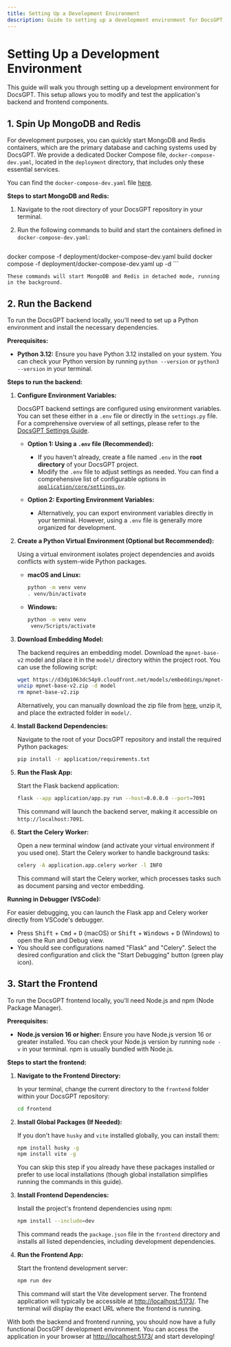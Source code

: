```yaml
---
title: Setting Up a Development Environment
description: Guide to setting up a development environment for DocsGPT, including backend and frontend setup.
---
```


# Setting Up a Development Environment

This guide will walk you through setting up a development environment for DocsGPT. This setup allows you to modify and test the application's backend and frontend components.

## 1. Spin Up MongoDB and Redis

For development purposes, you can quickly start MongoDB and Redis containers, which are the primary database and caching systems used by DocsGPT. We provide a dedicated Docker Compose file, `docker-compose-dev.yaml`, located in the `deployment` directory, that includes only these essential services.

You can find the `docker-compose-dev.yaml` file [here](https://github.com/Nilzkool/DocsGPT/blob/main/deployment/docker-compose-dev.yaml).

**Steps to start MongoDB and Redis:**

1. Navigate to the root directory of your DocsGPT repository in your terminal.

2. Run the following commands to build and start the containers defined in `docker-compose-dev.yaml`:

    ```bash
docker compose -f deployment/docker-compose-dev.yaml build
docker compose -f deployment/docker-compose-dev.yaml up -d
    ```

    These commands will start MongoDB and Redis in detached mode, running in the background.

## 2. Run the Backend

To run the DocsGPT backend locally, you'll need to set up a Python environment and install the necessary dependencies.

**Prerequisites:**

* **Python 3.12:** Ensure you have Python 3.12 installed on your system. You can check your Python version by running `python --version` or `python3 --version` in your terminal.

**Steps to run the backend:**

1. **Configure Environment Variables:**

    DocsGPT backend settings are configured using environment variables. You can set these either in a `.env` file or directly in the `settings.py` file. For a comprehensive overview of all settings, please refer to the [DocsGPT Settings Guide](/Deploying/DocsGPT-Settings).

    * **Option 1: Using a `.env` file (Recommended):**
        * If you haven't already, create a file named `.env` in the **root directory** of your DocsGPT project.
        * Modify the `.env` file to adjust settings as needed. You can find a comprehensive list of configurable options in [`application/core/settings.py`](application/core/settings.py).

    * **Option 2: Exporting Environment Variables:**
        * Alternatively, you can export environment variables directly in your terminal. However, using a `.env` file is generally more organized for development.

2. **Create a Python Virtual Environment (Optional but Recommended):**

    Using a virtual environment isolates project dependencies and avoids conflicts with system-wide Python packages.

    * **macOS and Linux:**

        ```bash
        python -m venv venv
        . venv/bin/activate
        ```

    * **Windows:**

        ```bash
        python -m venv venv
         venv/Scripts/activate
        ```

3. **Download Embedding Model:**

    The backend requires an embedding model. Download the `mpnet-base-v2` model and place it in the `model/` directory within the project root. You can use the following script:

    ```bash
    wget https://d3dg1063dc54p9.cloudfront.net/models/embeddings/mpnet-base-v2.zip
    unzip mpnet-base-v2.zip -d model
    rm mpnet-base-v2.zip
    ```

    Alternatively, you can manually download the zip file from [here](https://d3dg1063dc54p9.cloudfront.net/models/embeddings/mpnet-base-v2.zip), unzip it, and place the extracted folder in `model/`.

4. **Install Backend Dependencies:**

    Navigate to the root of your DocsGPT repository and install the required Python packages:

    ```bash
    pip install -r application/requirements.txt
    ```

5. **Run the Flask App:**

    Start the Flask backend application:

    ```bash
    flask --app application/app.py run --host=0.0.0.0 --port=7091
    ```

    This command will launch the backend server, making it accessible on `http://localhost:7091`.

6. **Start the Celery Worker:**

    Open a new terminal window (and activate your virtual environment if you used one). Start the Celery worker to handle background tasks:

    ```bash
    celery -A application.app.celery worker -l INFO
    ```

    This command will start the Celery worker, which processes tasks such as document parsing and vector embedding.

**Running in Debugger (VSCode):**

For easier debugging, you can launch the Flask app and Celery worker directly from VSCode's debugger.

* Press <kbd>Shift</kbd> + <kbd>Cmd</kbd> + <kbd>D</kbd> (macOS) or <kbd>Shift</kbd> + <kbd>Windows</kbd> + <kbd>D</kbd> (Windows) to open the Run and Debug view.
* You should see configurations named "Flask" and "Celery". Select the desired configuration and click the "Start Debugging" button (green play icon).

## 3. Start the Frontend

To run the DocsGPT frontend locally, you'll need Node.js and npm (Node Package Manager).

**Prerequisites:**

* **Node.js version 16 or higher:** Ensure you have Node.js version 16 or greater installed. You can check your Node.js version by running `node -v` in your terminal. npm is usually bundled with Node.js.

**Steps to start the frontend:**

1. **Navigate to the Frontend Directory:**

    In your terminal, change the current directory to the `frontend` folder within your DocsGPT repository:

    ```bash
    cd frontend
    ```

2. **Install Global Packages (If Needed):**

    If you don't have `husky` and `vite` installed globally, you can install them:

    ```bash
    npm install husky -g
    npm install vite -g
    ```
    You can skip this step if you already have these packages installed or prefer to use local installations (though global installation simplifies running the commands in this guide).

3. **Install Frontend Dependencies:**

    Install the project's frontend dependencies using npm:

    ```bash
    npm install --include=dev
    ```

    This command reads the `package.json` file in the `frontend` directory and installs all listed dependencies, including development dependencies.

4. **Run the Frontend App:**

    Start the frontend development server:

    ```bash
    npm run dev
    ```

    This command will start the Vite development server. The frontend application will typically be accessible at [http://localhost:5173/](http://localhost:5173/). The terminal will display the exact URL where the frontend is running.

With both the backend and frontend running, you should now have a fully functional DocsGPT development environment. You can access the application in your browser at [http://localhost:5173/](http://localhost:5173/) and start developing!